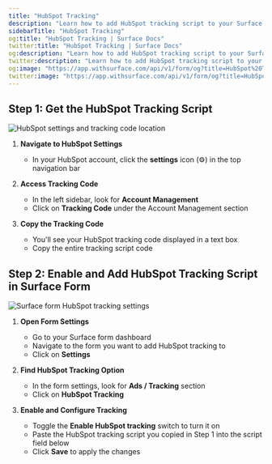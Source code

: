 ```yaml
---
title: "HubSpot Tracking"
description: "Learn how to add HubSpot tracking script to your Surface forms for enhanced analytics and visitor insights."
sidebarTitle: "HubSpot Tracking"
og:title: "HubSpot Tracking | Surface Docs"
twitter:title: "HubSpot Tracking | Surface Docs"
og:description: "Learn how to add HubSpot tracking script to your Surface forms for enhanced analytics and visitor insights."
twitter:description: "Learn how to add HubSpot tracking script to your Surface forms for enhanced analytics and visitor insights."
og:image: "https://app.withsurface.com/api/v1/form/og?title=HubSpot%20Tracking"
twitter:image: "https://app.withsurface.com/api/v1/form/og?title=HubSpot%20Tracking"
---
```


## Step 1: Get the HubSpot Tracking Script

<Frame>
  <img src="/images/hubspot-tracking/1.png" alt="HubSpot settings and tracking code location" />
</Frame>

1. **Navigate to HubSpot Settings**
   - In your HubSpot account, click the **settings** icon (⚙️) in the top navigation bar

2. **Access Tracking Code**
   - In the left sidebar, look for **Account Management**
   - Click on **Tracking Code** under the Account Management section

3. **Copy the Tracking Code**
   - You'll see your HubSpot tracking code displayed in a text box
   - Copy the entire tracking script code

## Step 2: Enable and Add HubSpot Tracking Script in Surface Form

<Frame>
  <img src="/images/hubspot-tracking/2.png" alt="Surface form HubSpot tracking settings" />
</Frame>

1. **Open Form Settings**
   - Go to your Surface form dashboard
   - Navigate to the form you want to add HubSpot tracking to
   - Click on **Settings**

2. **Find HubSpot Tracking Option**
   - In the form settings, look for **Ads / Tracking** section
   - Click on **HubSpot Tracking**

3. **Enable and Configure Tracking**
   - Toggle the **Enable HubSpot tracking** switch to turn it on
   - Paste the HubSpot tracking script you copied in Step 1 into the script field below
   - Click **Save** to apply the changes

